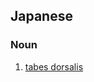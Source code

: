 ==Japanese==
{{ja-kanjitab|せき|ずい|ろう|yomi=o}}

===Noun===
{{ja-noun|せきずいろう}}

# {{lb|ja|pathology|sort=せきずいろう}} [[tabes dorsalis]]